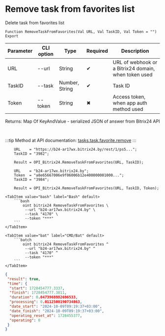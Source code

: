 ﻿---
sidebar_position: 18
---


# Remove task from favorites list
 Delete task from favorites list



`Function RemoveTaskFromFavorites(Val URL, Val TaskID, Val Token = "") Export`

  | Parameter | CLI option | Type | Required | Description |
  |-|-|-|-|-|
  | URL | --url | String | &#x2714; | URL of webhook or a Bitrix24 domain, when token used |
  | TaskID | --task | Number, String | &#x2714; | Task ID |
  | Token | --token | String | &#x2716; | Access token, when app auth method used |

  
  Returns:  Map Of KeyAndValue - serialized JSON of answer from Bitrix24 API

<br/>

:::tip
Method at API documentation: [tasks.task.favorite.remove](https://dev.1c-bitrix.ru/rest_help/tasks/task/tasks/tasks_task_favorite_remove.php)
:::
<br/>



```bsl title="1C:Enterprise/OneScript code example"
    URL    = "https://b24-ar17wx.bitrix24.by/rest/1/ps5...";
    TaskID = "3982";

    Result = OPI_Bitrix24.RemoveTaskFromFavorites(URL, TaskID);

    URL    = "b24-ar17wx.bitrix24.by";
    Token  = "a8e65667006e9f06006b12e400000001000...";
    TaskID = "3984";

    Result = OPI_Bitrix24.RemoveTaskFromFavorites(URL, TaskID, Token);
```
 

 <Tabs>
  
    <TabItem value="bash" label="Bash" default>
        ```bash
            oint bitrix24 RemoveTaskFromFavorites \
             --url "b24-ar17wx.bitrix24.by" \
             --task "4170" \
             --token "***"
        ```
    </TabItem>
  
    <TabItem value="bat" label="CMD/Bat" default>
        ```batch
            oint bitrix24 RemoveTaskFromFavorites ^
             --url "b24-ar17wx.bitrix24.by" ^
             --task "4170" ^
             --token "***"
        ```
    </TabItem>
</Tabs>


```json title="Result"
{
 "result": true,
 "time": {
  "start": 1728454777.3337,
  "finish": 1728454777.3811,
  "duration": 0.0473968982696533,
  "processing": 0.0112500190734863,
  "date_start": "2024-10-09T09:19:37+03:00",
  "date_finish": "2024-10-09T09:19:37+03:00",
  "operating_reset_at": 1728455377,
  "operating": 0
 }
}
```
